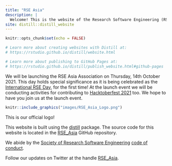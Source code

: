 ---
title: "RSE Asia"
description: |
  Welcome! This is the website of the Research Software Engineering (RSE) Asia Association. The RSE Asia Association is being built as a project under the [Open Life Science program (OLS-4)](https://openlifesci.org/ols-4/projects-participants/#).
site: distill::distill_website
---

```{r setup, include=FALSE}
knitr::opts_chunk$set(echo = FALSE)

# Learn more about creating websites with Distill at:
# https://rstudio.github.io/distill/website.html

# Learn more about publishing to GitHub Pages at:
# https://rstudio.github.io/distill/publish_website.html#github-pages

```

We will be launching the RSE Asia Association on Thursday, 14th October 2021. This day holds special significance as it is being celebrated as the [International RSE Day](https://researchsoftware.org/council/intl-rse-day.html), for the first time!
At the launch event we will be conducting activities for contributing to [Hacktoberfest 2021](https://hacktoberfest.digitalocean.com/) too. We hope to have you join us at the launch event. 
 

:::float-image

```{r out.width='130px', out.extra='style="float:left; padding:10px"', echo=FALSE}
knitr::include_graphics("images/RSE_Asia_Logo.png")
```
This is our official logo!

:::


This website is built using the [distill](https://github.com/rstudio/distill) package. The source code for this website is located in the [RSE_Asia](https://github.com/rse-asia/RSE_Asia) GitHub repository.
 
We abide by the [Society of Research Software Engineering](https://society-rse.org/) [code of conduct](https://society-rse.org/about/code-of-conduct/). 

Follow our updates on Twitter at the handle [RSE_Asia](https://twitter.com/RSE_Asia/).
